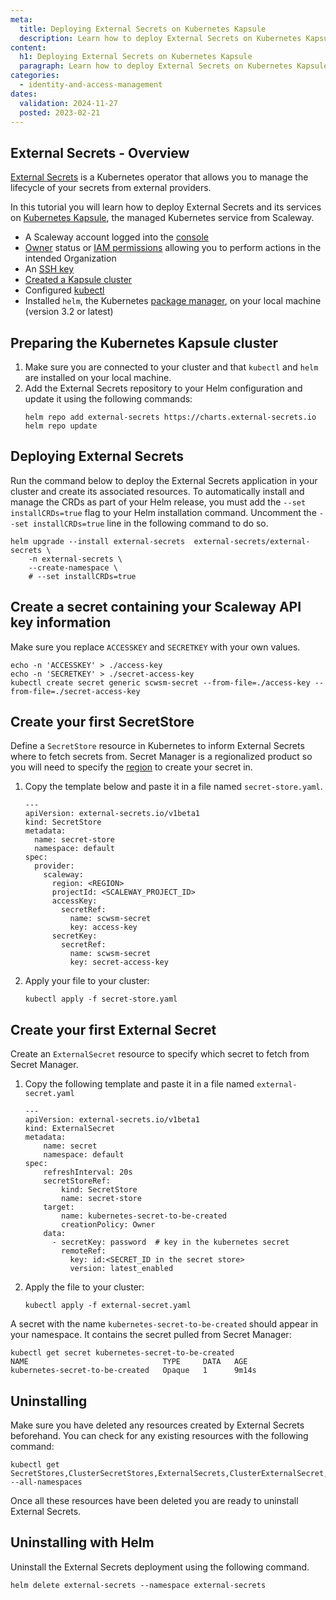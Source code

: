 ```yaml
---
meta:
  title: Deploying External Secrets on Kubernetes Kapsule
  description: Learn how to deploy External Secrets on Kubernetes Kapsule, seamlessly integrating with Scaleway Secret Manager for secure secret management.
content:
  h1: Deploying External Secrets on Kubernetes Kapsule
  paragraph: Learn how to deploy External Secrets on Kubernetes Kapsule, seamlessly integrating with Scaleway Secret Manager for secure secret management.
categories:
  - identity-and-access-management
dates:
  validation: 2024-11-27
  posted: 2023-02-21
---
```


## External Secrets - Overview

[External Secrets](https://external-secrets.io) is a Kubernetes operator that allows you to manage the lifecycle of your secrets from external providers.

In this tutorial you will learn how to deploy External Secrets and its services on [Kubernetes Kapsule](/kubernetes/concepts/#kubernetes-kapsule), the managed Kubernetes service from Scaleway.

<Macro id="requirements" />

- A Scaleway account logged into the [console](https://console.scaleway.com)
- [Owner](/iam/concepts/#owner) status or [IAM permissions](/iam/concepts/#permission) allowing you to perform actions in the intended Organization
- An [SSH key](/organizations-and-projects/how-to/create-ssh-key/)
- [Created a Kapsule cluster](/kubernetes/how-to/create-cluster/)
- Configured [kubectl](/kubernetes/how-to/connect-cluster-kubectl/)
- Installed `helm`, the Kubernetes [package manager](https://helm.sh/), on your local machine (version 3.2 or latest)

## Preparing the Kubernetes Kapsule cluster

1. Make sure you are connected to your cluster and that `kubectl` and `helm` are installed on your local machine.
2. Add the External Secrets repository to your Helm configuration and update it using the following commands:
    ```
    helm repo add external-secrets https://charts.external-secrets.io
    helm repo update
    ```

## Deploying External Secrets

Run the command below to deploy the External Secrets application in your cluster and create its associated resources.
To automatically install and manage the CRDs as part of your Helm release, you must add the `--set installCRDs=true` flag to your Helm installation command.
Uncomment the `--set installCRDs=true` line in the following command to do so.
```
helm upgrade --install external-secrets  external-secrets/external-secrets \
    -n external-secrets \
    --create-namespace \
    # --set installCRDs=true
```

## Create a secret containing your Scaleway API key information

Make sure you replace `ACCESSKEY` and `SECRETKEY` with your own values.

```
echo -n 'ACCESSKEY' > ./access-key
echo -n 'SECRETKEY' > ./secret-access-key
kubectl create secret generic scwsm-secret --from-file=./access-key --from-file=./secret-access-key
```
## Create your first SecretStore

Define a `SecretStore` resource in Kubernetes to inform External Secrets where to fetch secrets from.
Secret Manager is a regionalized product so you will need to specify the [region](/secret-manager/concepts/#region) to create your secret in.

1. Copy the template below and paste it in a file named `secret-store.yaml`.

    ```
    ---
    apiVersion: external-secrets.io/v1beta1
    kind: SecretStore
    metadata:
      name: secret-store
      namespace: default
    spec:
      provider:
        scaleway:
          region: <REGION>
          projectId: <SCALEWAY_PROJECT_ID>
          accessKey:
            secretRef:
              name: scwsm-secret
              key: access-key
          secretKey:
            secretRef:
              name: scwsm-secret
              key: secret-access-key
    ```
2. Apply your file to your cluster:

    ```
    kubectl apply -f secret-store.yaml
    ```

## Create your first External Secret

Create an `ExternalSecret` resource to specify which secret to fetch from Secret Manager.
1. Copy the following template and paste it in a file named `external-secret.yaml`

    ```
    ---
    apiVersion: external-secrets.io/v1beta1
    kind: ExternalSecret
    metadata:
        name: secret
        namespace: default
    spec:
        refreshInterval: 20s
        secretStoreRef:
            kind: SecretStore
            name: secret-store
        target:
            name: kubernetes-secret-to-be-created
            creationPolicy: Owner
        data:
          - secretKey: password  # key in the kubernetes secret
            remoteRef:
              key: id:<SECRET_ID in the secret store>
              version: latest_enabled
    ```
2. Apply the file to your cluster:
    ```
    kubectl apply -f external-secret.yaml
    ```

A secret with the name `kubernetes-secret-to-be-created` should appear in your namespace. It contains the secret pulled from Secret Manager:

```
kubectl get secret kubernetes-secret-to-be-created
NAME                              TYPE     DATA   AGE
kubernetes-secret-to-be-created   Opaque   1      9m14s
```

## Uninstalling

Make sure you have deleted any resources created by External Secrets beforehand. You can check for any existing resources with the following command:

```
kubectl get SecretStores,ClusterSecretStores,ExternalSecrets,ClusterExternalSecret,PushSecret --all-namespaces
```

Once all these resources have been deleted you are ready to uninstall External Secrets.

## Uninstalling with Helm

Uninstall the External Secrets deployment using the following command.

```
helm delete external-secrets --namespace external-secrets
```
